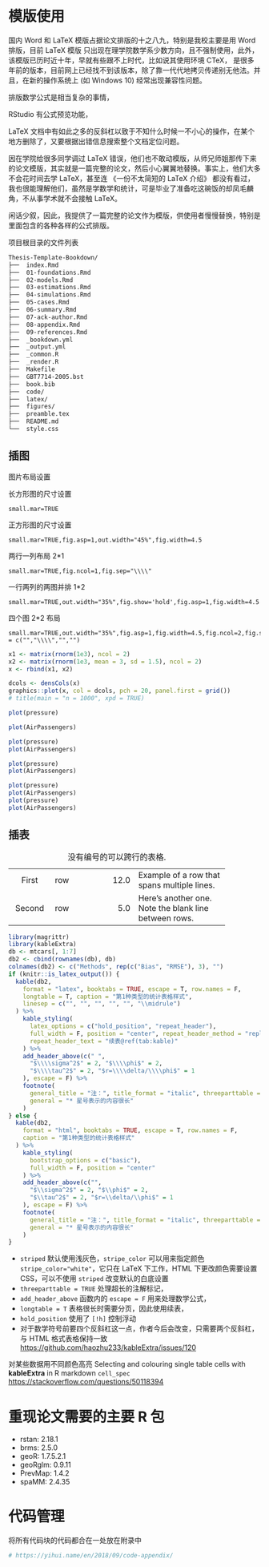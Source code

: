 # 模版使用

国内 Word 和 LaTeX 模版占据论文排版的十之八九，特别是我校主要是用 Word 排版，目前 LaTeX 模版 只出现在理学院数学系少数方向，且不强制使用，此外，该模版已历时近十年，早就有些跟不上时代，比如说其使用环境 CTeX， 是很多年前的版本，目前网上已经找不到该版本，除了靠一代代地拷贝传递别无他法。并且，在新的操作系统上 (如 Windows 10) 经常出现兼容性问题。

排版数学公式是相当复杂的事情，

RStudio 有公式预览功能，

LaTeX 文档中有如此之多的反斜杠以致于不知什么时候一不小心的操作，在某个地方删除了，又要根据出错信息搜索整个文档定位问题。

因在学院给很多同学调过 LaTeX 错误，他们也不敢动模版，从师兄师姐那传下来的论文模版，其实就是一篇完整的论文，然后小心翼翼地替换。事实上，他们大多不会花时间去学 LaTeX，甚至连 《一份不太简短的 LaTeX 介绍》 都没有看过，我也很能理解他们，虽然是学数学和统计，可是毕业了准备吃这碗饭的却凤毛麟角，不从事学术就不会接触 LaTeX。 

闲话少叙，因此，我提供了一篇完整的论文作为模版，供使用者慢慢替换，特别是里面包含的各种各样的公式排版。


项目根目录的文件列表

```markdown
Thesis-Template-Bookdown/
├──  index.Rmd
├──  01-foundations.Rmd
├──  02-models.Rmd
├──  03-estimations.Rmd
├──  04-simulations.Rmd
├──  05-cases.Rmd
├──  06-summary.Rmd
├──  07-ack-author.Rmd
├──  08-appendix.Rmd
├──  09-references.Rmd
├──  _bookdown.yml
├──  _output.yml
├──  _common.R
├──  _render.R
├──  Makefile
├──  GBT7714-2005.bst
├──  book.bib
├──  code/
├──  latex/
├──  figures/
├──  preamble.tex
├──  README.md
└──  style.css
```

## 插图

图片布局设置

长方形图的尺寸设置

```
small.mar=TRUE
```

正方形图的尺寸设置

```
small.mar=TRUE,fig.asp=1,out.width="45%",fig.width=4.5
```

两行一列布局 2*1

```
small.mar=TRUE,fig.ncol=1,fig.sep="\\\\"
```

一行两列的两图并排 1*2

```
small.mar=TRUE,out.width="35%",fig.show='hold',fig.asp=1,fig.width=4.5
```


四个图 2*2 布局

```
small.mar=TRUE,out.width="35%",fig.asp=1,fig.width=4.5,fig.ncol=2,fig.sep = c("","\\\\","","")
```

```r
x1 <- matrix(rnorm(1e3), ncol = 2)
x2 <- matrix(rnorm(1e3, mean = 3, sd = 1.5), ncol = 2)
x <- rbind(x1, x2)

dcols <- densCols(x)
graphics::plot(x, col = dcols, pch = 20, panel.first = grid())
# title(main = "n = 1000", xpd = TRUE)
```


```r
plot(pressure)
```

```r
plot(AirPassengers)
```


```r
plot(pressure)
plot(AirPassengers)
```


```r
plot(pressure)
plot(AirPassengers)
```


```r
plot(pressure)
plot(AirPassengers)
plot(pressure)
plot(AirPassengers)
```

## 插表



----------- ------- --------------- -------------------------
   First    row                12.0 Example of a row that
                                    spans multiple lines.

  Second    row                 5.0 Here's another one. Note
                                    the blank line between
                                    rows.
----------- ------- --------------- -------------------------

: 没有编号的可以跨行的表格.

```r
library(magrittr)
library(kableExtra)
db <- mtcars[, 1:7]
db2 <- cbind(rownames(db), db)
colnames(db2) <- c("Methods", rep(c("Bias", "RMSE"), 3), "")
if (knitr::is_latex_output()) {
  kable(db2,
    format = "latex", booktabs = TRUE, escape = T, row.names = F,
    longtable = T, caption = "第1种类型的统计表格样式",
    linesep = c("", "", "", "", "", "\\midrule")
  ) %>%
    kable_styling(
      latex_options = c("hold_position", "repeat_header"),
      full_width = F, position = "center", repeat_header_method = "replace",
      repeat_header_text = "续表@ref(tab:kable)"
    ) %>%
    add_header_above(c(" ",
      "$\\\\sigma^2$" = 2, "$\\\\phi$" = 2,
      "$\\\\tau^2$" = 2, "$r=\\\\delta/\\\\phi$" = 1
    ), escape = F) %>%
    footnote(
      general_title = "注：", title_format = "italic", threeparttable = T,
      general = "* 星号表示的内容很长"
    )
} else {
  kable(db2,
    format = "html", booktabs = TRUE, escape = T, row.names = F,
    caption = "第1种类型的统计表格样式"
  ) %>%
    kable_styling(
      bootstrap_options = c("basic"),
      full_width = F, position = "center"
    ) %>%
    add_header_above(c("",
      "$\\sigma^2$" = 2, "$\\phi$" = 2,
      "$\\tau^2$" = 2, "$r=\\delta/\\phi$" = 1
    ), escape = F) %>%
    footnote(
      general_title = "注：", title_format = "italic", threeparttable = T,
      general = "* 星号表示的内容很长"
    )
}
```

- `striped` 默认使用浅灰色，`stripe_color` 可以用来指定颜色 `stripe_color="white"`，它只在 LaTeX 下工作，HTML 下更改颜色需要设置 CSS，可以不使用 `striped` 改变默认的白底设置  
- `threeparttable = TRUE` 处理超长的注解标记，
- `add_header_above` 函数内的 `escape = F` 用来处理数学公式，
- `longtable = T` 表格很长时需要分页，因此使用续表，
- `hold_position` 使用了 `[!h]` 控制浮动
- 对于数学符号前要四个反斜杠这一点，作者今后会改变，只需要两个反斜杠，与 HTML 格式表格保持一致 <https://github.com/haozhu233/kableExtra/issues/120> 

对某些数据用不同颜色高亮
Selecting and colouring single table cells with **kableExtra** in R markdown `cell_spec` <https://stackoverflow.com/questions/50118394>


# 重现论文需要的主要 **R** 包

- rstan: 2.18.1
- brms: 2.5.0
- geoR: 1.7.5.2.1
- geoRglm: 0.9.11
- PrevMap: 1.4.2
- spaMM: 2.4.35

# 代码管理

将所有代码块的代码都合在一处放在附录中

```r
# https://yihui.name/en/2018/09/code-appendix/
```


